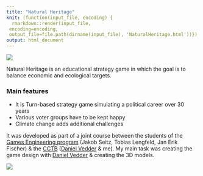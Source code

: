 ```yaml
---
title: "Natural Heritage"
knit: (function(input_file, encoding) {
  rmarkdown::render(input_file,
 encoding=encoding,
 output_file=file.path(dirname(input_file), 'NaturalHeritage.html'))})
output: html_document
---
```



![](https://raw.githubusercontent.com/srfall/srfall.github.io/main/img/natural_heritage/splash.png)

Natural Heritage is an educational strategy game in which the goal is to balance economic and ecological targets.

### Main features
* It is Turn-based strategy game simulating a political career over 30 years
* Various voter groups have to be kept happy
* Climate change adds additional challenges

It was developed as part of a joint course between the students of the [Games Engineering program](https://games.uni-wuerzburg.de/) (Jakob Seitz, Tobias Lengfeld, Jan Erik Fischer) & the [CCTB](https://www.biozentrum.uni-wuerzburg.de/cctb/cctb/) ([Daniel Vedder](https://github.com/veddox) & me).
My main task was creating the game design with [Daniel Vedder](https://github.com/veddox) & creating the 3D models.

![](https://raw.githubusercontent.com/srfall/srfall.github.io/main/img/natural_heritage/overview.png)